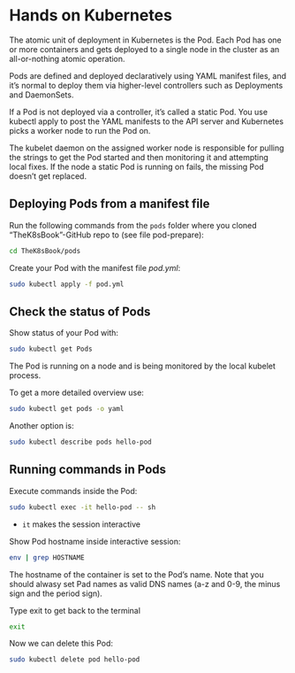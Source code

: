 # Hands on Kubernetes 



The atomic unit of deployment in Kubernetes is the Pod. Each Pod has one or more containers and gets deployed to a single node in the cluster as an all-or-nothing atomic operation. 

Pods are defined and deployed declaratively using YAML manifest files, and it’s normal to deploy them via higher-level controllers such as Deployments and DaemonSets. 

If a Pod is not deployed via a controller, it’s called a static Pod. You use kubectl apply to post the YAML manifests to the API server and Kubernetes picks a worker node to run the Pod on. 

The kubelet daemon on the assigned worker node is responsible for pulling the strings to get the Pod started and then monitoring it and attempting local fixes. If the node a static Pod is running on fails, the missing Pod doesn’t get replaced.



## Deploying Pods from a manifest file

Run the following commands from the `pods` folder where you cloned "TheK8sBook"-GitHub repo to (see file pod-prepare):

```bash
cd TheK8sBook/pods
```

Create your Pod with the manifest file *pod.yml*:


```bash
sudo kubectl apply -f pod.yml
```


## Check the status of Pods

Show status of your Pod with:

```bash
sudo kubectl get Pods
```

The Pod is running on a node and is being monitored by the local kubelet process.

To get a more detailed overview use:


```bash
sudo kubectl get pods -o yaml
```

Another option is:


```bash
sudo kubectl describe pods hello-pod
```

## Running commands in Pods 

Execute commands inside the Pod:


```bash
sudo kubectl exec -it hello-pod -- sh
```

- `it` makes the session interactive

Show Pod hostname inside interactive session:

```bash
env | grep HOSTNAME
```

The hostname of the container is set to the Pod's name. Note that you should alwasy set Pad names as valid DNS names (a-z and 0-9, the minus sign and the period sign).


Type exit to get back to the terminal


```bash
exit
```

Now we can delete this Pod:

```bash
sudo kubectl delete pod hello-pod
```

